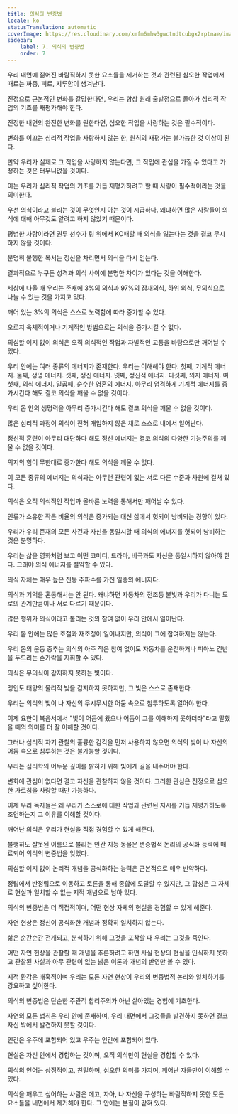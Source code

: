 ```yaml
---
title: 의식의 변증법
locale: ko
statusTranslation: automatic
coverImage: https://res.cloudinary.com/xmfm6mhw3gwctndtcubgx2rptnae/image/upload/v1741354419/small_cover_la_gran_rebelion_28716e29d2.webp
sidebar:
    label: 7. 의식의 변증법
    order: 7
---
```

우리 내면에 짊어진 바람직하지 못한 요소들을 제거하는 것과 관련된 심오한 작업에서 때로는 짜증, 피로, 지루함이 생겨난다.

진정으로 근본적인 변화를 갈망한다면, 우리는 항상 원래 출발점으로 돌아가 심리적 작업의 기초를 재평가해야 한다.

진정한 내면의 완전한 변화를 원한다면, 심오한 작업을 사랑하는 것은 필수적이다.

변화를 이끄는 심리적 작업을 사랑하지 않는 한, 원칙의 재평가는 불가능한 것 이상이 된다.

만약 우리가 실제로 그 작업을 사랑하지 않는다면, 그 작업에 관심을 가질 수 있다고 가정하는 것은 터무니없을 것이다.

이는 우리가 심리적 작업의 기초를 거듭 재평가하려고 할 때 사랑이 필수적이라는 것을 의미한다.

우선 의식이라고 불리는 것이 무엇인지 아는 것이 시급하다. 왜냐하면 많은 사람들이 의식에 대해 아무것도 알려고 하지 않았기 때문이다.

평범한 사람이라면 권투 선수가 링 위에서 KO패할 때 의식을 잃는다는 것을 결코 무시하지 않을 것이다.

분명히 불행한 복서는 정신을 차리면서 의식을 다시 얻는다.

결과적으로 누구든 성격과 의식 사이에 분명한 차이가 있다는 것을 이해한다.

세상에 나올 때 우리는 존재에 3%의 의식과 97%의 잠재의식, 하위 의식, 무의식으로 나눌 수 있는 것을 가지고 있다.

깨어 있는 3%의 의식은 스스로 노력함에 따라 증가할 수 있다.

오로지 육체적이거나 기계적인 방법으로는 의식을 증가시킬 수 없다.

의심할 여지 없이 의식은 오직 의식적인 작업과 자발적인 고통을 바탕으로만 깨어날 수 있다.

우리 안에는 여러 종류의 에너지가 존재한다. 우리는 이해해야 한다. 첫째, 기계적 에너지. 둘째, 생명 에너지. 셋째, 정신 에너지. 넷째, 정신적 에너지. 다섯째, 의지 에너지. 여섯째, 의식 에너지. 일곱째, 순수한 영혼의 에너지. 아무리 엄격하게 기계적 에너지를 증가시킨다 해도 결코 의식을 깨울 수 없을 것이다.

우리 몸 안의 생명력을 아무리 증가시킨다 해도 결코 의식을 깨울 수 없을 것이다.

많은 심리적 과정이 의식이 전혀 개입하지 않은 채로 스스로 내에서 일어난다.

정신적 훈련이 아무리 대단하다 해도 정신 에너지는 결코 의식의 다양한 기능주의를 깨울 수 없을 것이다.

의지의 힘이 무한대로 증가한다 해도 의식을 깨울 수 없다.

이 모든 종류의 에너지는 의식과는 아무런 관련이 없는 서로 다른 수준과 차원에 걸쳐 있다.

의식은 오직 의식적인 작업과 올바른 노력을 통해서만 깨어날 수 있다.

인류가 소유한 작은 비율의 의식은 증가되는 대신 삶에서 헛되이 낭비되는 경향이 있다.

우리가 우리 존재의 모든 사건과 자신을 동일시할 때 의식의 에너지를 헛되이 낭비하는 것은 분명하다.

우리는 삶을 영화처럼 보고 어떤 코미디, 드라마, 비극과도 자신을 동일시하지 않아야 한다. 그래야 의식 에너지를 절약할 수 있다.

의식 자체는 매우 높은 진동 주파수를 가진 일종의 에너지다.

의식과 기억을 혼동해서는 안 된다. 왜냐하면 자동차의 전조등 불빛과 우리가 다니는 도로의 관계만큼이나 서로 다르기 때문이다.

많은 행위가 의식이라고 불리는 것의 참여 없이 우리 안에서 일어난다.

우리 몸 안에는 많은 조절과 재조정이 일어나지만, 의식이 그에 참여하지는 않는다.

우리 몸의 운동 중추는 의식의 아주 작은 참여 없이도 자동차를 운전하거나 피아노 건반을 두드리는 손가락을 지휘할 수 있다.

의식은 무의식이 감지하지 못하는 빛이다.

맹인도 태양의 물리적 빛을 감지하지 못하지만, 그 빛은 스스로 존재한다.

우리는 의식의 빛이 나 자신의 무시무시한 어둠 속으로 침투하도록 열어야 한다.

이제 요한이 복음서에서 "빛이 어둠에 왔으나 어둠이 그를 이해하지 못하더라"라고 말했을 때의 의미를 더 잘 이해할 것이다.

그러나 심리적 자기 관찰의 훌륭한 감각을 먼저 사용하지 않으면 의식의 빛이 나 자신의 어둠 속으로 침투하는 것은 불가능할 것이다.

우리는 심리학의 어두운 깊이를 밝히기 위해 빛에게 길을 내주어야 한다.

변화에 관심이 없다면 결코 자신을 관찰하지 않을 것이다. 그러한 관심은 진정으로 심오한 가르침을 사랑할 때만 가능하다.

이제 우리 독자들은 왜 우리가 스스로에 대한 작업과 관련된 지시를 거듭 재평가하도록 조언하는지 그 이유를 이해할 것이다.

깨어난 의식은 우리가 현실을 직접 경험할 수 있게 해준다.

불행히도 잘못된 이름으로 불리는 인간 지능 동물은 변증법적 논리의 공식화 능력에 매료되어 의식의 변증법을 잊었다.

의심할 여지 없이 논리적 개념을 공식화하는 능력은 근본적으로 매우 빈약하다.

정립에서 반정립으로 이동하고 토론을 통해 종합에 도달할 수 있지만, 그 합성은 그 자체로 현실과 일치할 수 없는 지적 개념으로 남아 있다.

의식의 변증법은 더 직접적이며, 어떤 현상 자체의 현실을 경험할 수 있게 해준다.

자연 현상은 정신이 공식화한 개념과 정확히 일치하지 않는다.

삶은 순간순간 전개되고, 분석하기 위해 그것을 포착할 때 우리는 그것을 죽인다.

어떤 자연 현상을 관찰할 때 개념을 추론하려고 하면 사실 현상의 현실을 인식하지 못하고 관찰된 사실과 아무 관련이 없는 낡은 이론과 개념의 반영만 볼 수 있다.

지적 환각은 매혹적이며 우리는 모든 자연 현상이 우리의 변증법적 논리와 일치하기를 강요하고 싶어한다.

의식의 변증법은 단순한 주관적 합리주의가 아닌 살아있는 경험에 기초한다.

자연의 모든 법칙은 우리 안에 존재하며, 우리 내면에서 그것들을 발견하지 못하면 결코 자신 밖에서 발견하지 못할 것이다.

인간은 우주에 포함되어 있고 우주는 인간에 포함되어 있다.

현실은 자신 안에서 경험하는 것이며, 오직 의식만이 현실을 경험할 수 있다.

의식의 언어는 상징적이고, 친밀하며, 심오한 의미를 가지며, 깨어난 자들만이 이해할 수 있다.

의식을 깨우고 싶어하는 사람은 에고, 자아, 나 자신을 구성하는 바람직하지 못한 모든 요소들을 내면에서 제거해야 한다. 그 안에는 본질이 갇혀 있다.
